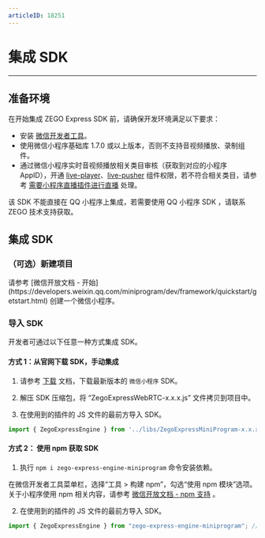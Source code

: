 ```yaml
---
articleID: 18251
---
```

# 集成 SDK

---

## 准备环境

在开始集成 ZEGO Express SDK 前，请确保开发环境满足以下要求：


- 安装 [微信开发者工具](https://developers.weixin.qq.com/miniprogram/dev/devtools/stable.html)。
- 使用微信小程序基础库 1.7.0 或以上版本，否则不支持音视频播放、录制组件。
- 通过微信小程序实时音视频播放相关类目审核（获取到对应的小程序 AppID），开通 [live-player](https://developers.weixin.qq.com/miniprogram/dev/component/live-player.html)、[live-pusher](https://developers.weixin.qq.com/miniprogram/dev/component/live-pusher.html) 组件权限，若不符合相关类目，请参考 [需要小程序直播插件进行直播](/real-time-video-miniprogram/live-broadcast-capability/dianshangzhibo#2) 处理。

<Warning title="注意">

该 SDK 不能直接在 QQ 小程序上集成，若需要使用 QQ 小程序 SDK ，请联系 ZEGO 技术支持获取。

</Warning>


## 集成 SDK

### （可选）新建项目

<Accordion title="此步骤以如何创建新项目为例，如果是集成到已有项目，可忽略此步。" defaultOpen="false">
请参考 [微信开放文档 - 开始](https://developers.weixin.qq.com/miniprogram/dev/framework/quickstart/getstart.html) 创建一个微信小程序。
</Accordion>


### 导入 SDK

开发者可通过以下任意一种方式集成 SDK。

<h4>方式 1：从官网下载 SDK，手动集成</h4>

1. 请参考 [下载](/real-time-video-miniprogram/client-sdk/download-sdk) 文档，下载最新版本的 `微信小程序` SDK。

2. 解压 SDK 压缩包，将 “ZegoExpressWebRTC-x.x.x.js” 文件拷贝到项目中。

3. 在使用到的插件的 JS 文件的最前方导入 SDK。

```javascript
import { ZegoExpressEngine } from '../libs/ZegoExpressMiniProgram-x.x.x';
```



<h4>方式 2： 使用 npm 获取 SDK</h4>

1. 执行 `npm i zego-express-engine-miniprogram` 命令安装依赖。

<Note title="说明">

在微信开发者工具菜单栏，选择“工具 > 构建 npm”，勾选“使用 npm 模块”选项。关于小程序使用 npm 相关内容，请参考 [微信开放文档 - npm 支持](https://developers.weixin.qq.com/miniprogram/dev/devtools/npm.html) 。

</Note>

2. 在使用到的插件的 JS 文件的最前方导入 SDK。

```javascript
import { ZegoExpressEngine } from "zego-express-engine-miniprogram"; // 以 npm 的方式引用
```
